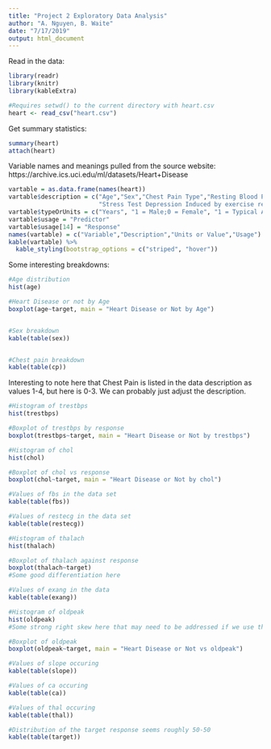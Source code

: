---
title: "Project 2 Exploratory Data Analysis"
author: "A. Nguyen, B. Waite"
date: "7/17/2019"
output: html_document
---

Read in the data: 
```{r}
library(readr)
library(knitr)
library(kableExtra)

#Requires setwd() to the current directory with heart.csv
heart <- read_csv("heart.csv")
```

Get summary statistics: 
```{r}
summary(heart) 
attach(heart)
```

Variable names and meanings pulled from the source website: https://archive.ics.uci.edu/ml/datasets/Heart+Disease
```{r}

vartable = as.data.frame(names(heart))
vartable$description = c("Age","Sex","Chest Pain Type","Resting Blood Pressure at Admission","Serum Cholesterol","Fasting Blood Sugar > 120 mg/dl","Resting Electrocardiographic Results","Maximum Heart Rate Achieved","Exercised Induced Angina", 
                         "Stress Test Depression Induced by exercise relative to rest", "The Slope of the Peak Exercise Stress Test Segment","Number of Major Vessels Colored by Flouroscopy", "Severity of Defect","Diagnosis of Heart Disease")
vartable$typeOrUnits = c("Years", "1 = Male;0 = Female", "1 = Typical Angina, 2 = Atypical Angina, 3 = Non-Anginal Pain, 4 = Asymptomatic", "mmHg","mg/dl","1 = true; 0 = false","0 = Normal, 1 = Having Stress Test T-Wave Abnormality, 2 = Showing Probable or Definite left ventricular hypertrophy","Beats Per Minute (BPM)","1 = Yes; 0 = No","Unknown","1 = Upsloping, 2 = Flat, 3 = Downsloping","0-3","3 = normal; 6 = fixed defect; 7 = reversable defect","0 = No Heart Disease Diagnosed; 1 = Heart Disease Diagnosed")
vartable$usage = "Predictor"
vartable$usage[14] = "Response"
names(vartable) = c("Variable","Description","Units or Value","Usage")
kable(vartable) %>%
  kable_styling(bootstrap_options = c("striped", "hover"))
```


Some interesting breakdowns: 

```{r}
#Age distribution
hist(age)

#Heart Disease or not by Age
boxplot(age~target, main = "Heart Disease or Not by Age")


#Sex breakdown
kable(table(sex))


#Chest pain breakdown
kable(table(cp))
```

Interesting to note here that Chest Pain is listed in the data description as values 1-4, but here is 0-3. We can probably just adjust the description. 

```{r}
#Histogram of trestbps
hist(trestbps)

#Boxplot of trestbps by response
boxplot(trestbps~target, main = "Heart Disease or Not by trestbps")

#Histogram of chol
hist(chol)

#Boxplot of chol vs response
boxplot(chol~target, main = "Heart Disease or Not by chol")

#Values of fbs in the data set
kable(table(fbs))

#Values of restecg in the data set
kable(table(restecg))

#Histogram of thalach
hist(thalach)

#Boxplot of thalach against response
boxplot(thalach~target)
#Some good differentiation here

#Values of exang in the data
kable(table(exang))

#Histogram of oldpeak
hist(oldpeak)
#Some strong right skew here that may need to be addressed if we use this as a continuous variable. And I think we should initially. 

#Boxplot of oldpeak
boxplot(oldpeak~target, main = "Heart Disease or Not vs oldpeak")

#Values of slope occuring
kable(table(slope))

#Values of ca occuring
kable(table(ca))

#Values of thal occuring
kable(table(thal))

#Distribution of the target response seems roughly 50-50
kable(table(target))

```


